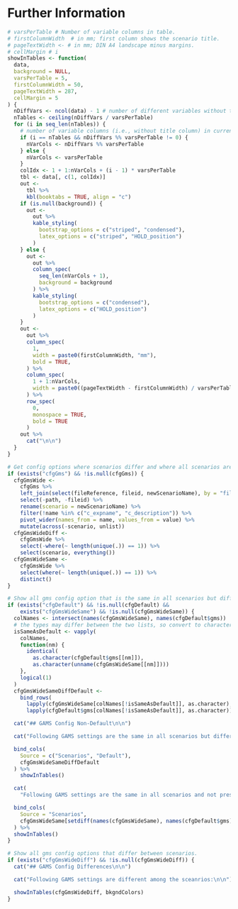 # Further Information

```r
# varsPerTable # Number of variable columns in table.
# firstColumnWidth  # in mm; first column shows the scenario title.
# pageTextWidth <- # in mm; DIN A4 landscape minus margins.
# cellMargin # i
showInTables <- function(
  data,
  background = NULL,
  varsPerTable = 5,
  firstColumnWidth = 50,
  pageTextWidth = 287,
  cellMargin = 5
) {
  nDiffVars <- ncol(data) - 1 # number of different variables without title
  nTables <- ceiling(nDiffVars / varsPerTable)
  for (i in seq_len(nTables)) {
    # number of variable columns (i.e., without title column) in current table
    if (i == nTables && nDiffVars %% varsPerTable != 0) {
      nVarCols <- nDiffVars %% varsPerTable
    } else {
      nVarCols <- varsPerTable
    }
    colIdx <- 1 + 1:nVarCols + (i - 1) * varsPerTable
    tbl <- data[, c(1, colIdx)]
    out <-
      tbl %>%
      kbl(booktabs = TRUE, align = "c")
    if (is.null(background)) {
      out <-
        out %>%
        kable_styling(
          bootstrap_options = c("striped", "condensed"),
          latex_options = c("striped", "HOLD_position")
        )
    } else {
      out <-
        out %>%
        column_spec(
          seq_len(nVarCols + 1),
          background = background
        ) %>%
        kable_styling(
          bootstrap_options = c("condensed"),
          latex_options = c("HOLD_position")
        )
    }
    out <-
      out %>%
      column_spec(
        1,
        width = paste0(firstColumnWidth, "mm"),
        bold = TRUE,
      ) %>%
      column_spec(
        1 + 1:nVarCols,
        width = paste0((pageTextWidth - firstColumnWidth) / varsPerTable - cellMargin, "mm"),
      ) %>%
      row_spec(
        0,
        monospace = TRUE,
        bold = TRUE
      )
    out %>%
      cat("\n\n")
  }
}
```

```r
# Get config options where scenarios differ and where all scenarios are the same.
if (exists("cfgGms") && !is.null(cfgGms)) {
  cfgGmsWide <-
    cfgGms %>%
    left_join(select(fileReference, fileid, newScenarioName), by = "fileid") %>%
    select(-path, -fileid) %>%
    rename(scenario = newScenarioName) %>%
    filter(!name %in% c("c_expname", "c_description")) %>%
    pivot_wider(names_from = name, values_from = value) %>%
    mutate(across(-scenario, unlist))
  cfgGmsWideDiff <-
    cfgGmsWide %>%
    select(-where(~ length(unique(.)) == 1)) %>%
    select(scenario, everything())
  cfgGmsWideSame <-
    cfgGmsWide %>%
    select(where(~ length(unique(.)) == 1)) %>%
    distinct()
}
```


```r
# Show all gms config option that is the same in all scenarios but differs from the default.
if (exists("cfgDefault") && !is.null(cfgDefault) &&
    exists("cfgGmsWideSame") && !is.null(cfgGmsWideSame)) {
  colNames <- intersect(names(cfgGmsWideSame), names(cfgDefault$gms))
  # the types may differ between the two lists, so convert to character
  isSameAsDefault <- vapply(
    colNames,
    function(nm) {
      identical(
        as.character(cfgDefault$gms[[nm]]),
        as.character(unname(cfgGmsWideSame[[nm]])))
    },
    logical(1)
  )
  cfgGmsWideSameDiffDefault <-
    bind_rows(
      lapply(cfgGmsWideSame[colNames[!isSameAsDefault]], as.character),
      lapply(cfgDefault$gms[colNames[!isSameAsDefault]], as.character))

  cat("## GAMS Config Non-Default\n\n")

  cat("Following GAMS settings are the same in all scenarios but different from the default settings.\n\n")

  bind_cols(
    Source = c("Scenarios", "Default"),
    cfgGmsWideSameDiffDefault
  ) %>%
    showInTables()

  cat(
    "Following GAMS settings are the same in all scenarios and not present in the default file:\n\n")

  bind_cols(
    Source = "Scenarios",
    cfgGmsWideSame[setdiff(names(cfgGmsWideSame), names(cfgDefault$gms))]
  ) %>%
  showInTables()
}
```


```r
# Show all gms config options that differ between scenarios.
if (exists("cfgGmsWideDiff") && !is.null(cfgGmsWideDiff)) {
  cat("## GAMS Config Differences\n\n")

  cat("Following GAMS settings are different among the sceanrios:\n\n")

  showInTables(cfgGmsWideDiff, bkgndColors)
}
```
